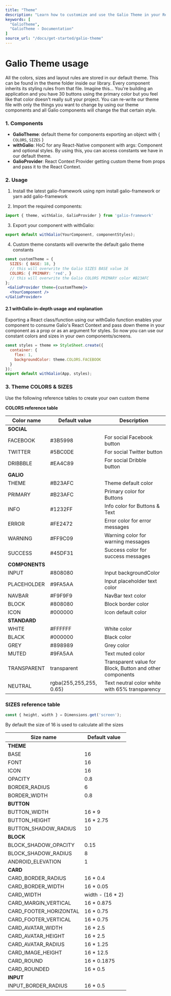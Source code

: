 ```yaml
---
title: "Theme"
description: "Learn how to customize and use the Galio Theme in your React Native applications with Galio Framework."
keywords: [
  "GalioTheme",
  "GalioTheme - Documentation"
]
source_url: "/docs/get-started/galio-theme"
---
```



# Galio Theme usage

All the colors, sizes and layout rules are stored in our default theme. This can be found in the theme folder inside our library. Every component inherits its styling rules from that file. Imagine this... You're building an application and you have 30 buttons using the primary color but you feel like that color doesn't really suit your project. You can re-write our theme file with only the things you want to change by using our theme components and all Galio components will change the that certain style.

<CarbonAds serve="CE7IP3L" placement="galioio" />

### 1. Components

- **GalioTheme**: default theme for components exporting an object with \{ `COLORS`, `SIZES` \}
- **withGalio**: HoC for any React-Native component with args: Component and optional styles. By using this, you can access constants we have in our default theme.
- **GalioProvider**: React Context Provider getting custom theme from props and pass it to the React Context.

### 2. Usage

1. Install the latest galio-framework using npm install galio-framework or yarn add galio-framework

2. Import the required components:

```jsx
import { theme, withGalio, GalioProvider } from 'galio-framework'
```

3. Export your component with withGalio:

```jsx
export default withGalio(YourComponent, componentStyles);
```

4. Custom theme constants will overwrite the default galio theme constants

```jsx
const customTheme = {
  SIZES: { BASE: 18, } 
  // this will overwrite the Galio SIZES BASE value 16
  COLORS: { PRIMARY: 'red', } 
  // this will overwrite the Galio COLORS PRIMARY color #B23AFC
};
 <GalioProvider theme={customTheme}>
  <YourComponent />
</GalioProvider>
```

#### 2.1 withGalio in-depth usage and explanation

Exporting a React class/function using our withGalio function enables your component to consume Galio's React Context and pass down theme in your component as a prop or as an argument for styles. So now you can use our constant colors and sizes in your own components/screens.

```jsx
const styles = theme => StyleSheet.create({
  container: {
    flex: 1,
    backgroundColor: theme.COLORS.FACEBOOK
  }
});
export default withGalio(App, styles);
```

### 3. Theme COLORS & SIZES

Use the following reference tables to create your own custom theme

**COLORS reference table**

| Color name | Default value | Description |
|------------|---------------|-------------|
| **SOCIAL** | | |
| FACEBOOK | #3B5998 | For social Facebook button |
| TWITTER | #5BC0DE | For social Twitter button |
| DRIBBBLE | #EA4C89 | For social Dribble button |
| **GALIO** | | |
| THEME | #B23AFC | Theme default color |
| PRIMARY | #B23AFC | Primary color for Buttons |
| INFO | #1232FF | Info color for Buttons & Text |
| ERROR | #FE2472 | Error color for error messages |
| WARNING | #FF9C09 | Warning color for warning messages |
| SUCCESS | #45DF31 | Success color for success messages |
| **COMPONENTS** | | |
| INPUT | #808080 | Input backgroundColor |
| PLACEHOLDER | #9FA5AA | Input placeholder text color |
| NAVBAR | #F9F9F9 | NavBar text color |
| BLOCK | #808080 | Block border color |
| ICON | #000000 | Icon default color |
| **STANDARD** | | |
| WHITE | #FFFFFF | White color |
| BLACK | #000000 | Black color |
| GREY | #898989 | Grey color |
| MUTED | #9FA5AA | Text muted color |
| TRANSPARENT | transparent | Transparent value for Block, Button and other components |
| NEUTRAL | rgba(255,255,255, 0.65) | Text neutral color white with 65% transparency |

### SIZES reference table

```jsx
const { height, width } = Dimensions.get('screen');
```

By default the size of 16 is used to calculate all the sizes

| Size name | Default value |
|-----------|---------------|
| **THEME** | |
| BASE | 16 |
| FONT | 16 |
| ICON | 16 |
| OPACITY | 0.8 |
| BORDER_RADIUS | 6 |
| BORDER_WIDTH | 0.8 |
| **BUTTON** | |
| BUTTON_WIDTH | 16 * 9 |
| BUTTON_HEIGHT | 16 * 2.75 |
| BUTTON_SHADOW_RADIUS | 10 |
| **BLOCK** | |
| BLOCK_SHADOW_OPACITY | 0.15 |
| BLOCK_SHADOW_RADIUS | 8 |
| ANDROID_ELEVATION | 1 |
| **CARD** | |
| CARD_BORDER_RADIUS | 16 * 0.4 |
| CARD_BORDER_WIDTH | 16 * 0.05 |
| CARD_WIDTH | width - (16 * 2) |
| CARD_MARGIN_VERTICAL | 16 * 0.875 |
| CARD_FOOTER_HORIZONTAL | 16 * 0.75 |
| CARD_FOOTER_VERTICAL | 16 * 0.75 |
| CARD_AVATAR_WIDTH | 16 * 2.5 |
| CARD_AVATAR_HEIGHT | 16 * 2.5 |
| CARD_AVATAR_RADIUS | 16 * 1.25 |
| CARD_IMAGE_HEIGHT | 16 * 12.5 |
| CARD_ROUND | 16 * 0.1875 |
| CARD_ROUNDED | 16 * 0.5 |
| **INPUT** | |
| INPUT_BORDER_RADIUS | 16 * 0.5 |